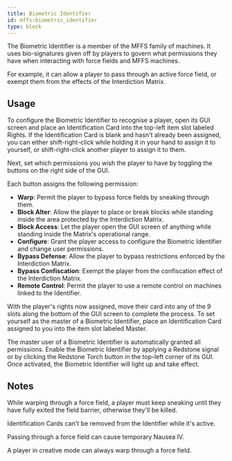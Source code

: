 ```yaml
---
title: Biometric Identifier
id: mffs:biometric_identifier
type: block
---
```


The Biometric Identifier is a member of the MFFS family of machines. It uses bio-signatures given off by players to
govern what permissions they have when interacting with force fields and MFFS machines.

For example, it can allow a player to pass through an active force field, or exempt them from the effects of the
Interdiction Matrix.

## Usage

To configure the Biometric Identifier to recognise a player, open its GUI screen and place an Identification Card into
the top-left item slot labeled Rights. If the Identification Card is blank and hasn't already been assigned, you can
either shift-right-click while holding it in your hand to assign it to yourself, or shift-right-click another player
to assign it to them.

Next, set which permissions you wish the player to have by toggling the buttons on the right side of the GUI.

Each button assigns the following permission:
- **Warp**: Permit the player to bypass force fields by sneaking through them.
- **Block Alter**: Allow the player to place or break blocks while standing inside the area protected by the Interdiction
Matrix.
- **Block Access**: Let the player open the GUI screen of anything while standing inside the Matrix's operational range.
- **Configure**: Grant the player access to configure the Biometric Identifier and change user permissions.
- **Bypass Defense**: Allow the player to bypass restrictions enforced by the Interdiction Matrix.
- **Bypass Confiscation**: Exempt the player from the confiscation effect of the Interdiction Matrix.
- **Remote Control**: Permit the player to use a remote control on machines linked to the Identifier.

With the player's rights now assigned, move their card into any of the 9 slots along the bottom of the GUI screen to
complete the process. To set yourself as the master of a Biometric Identifier, place an Identification Card assigned to
you into the item slot labeled Master.


The master user of a Biometric Identifier is automatically granted all permissions. Enable the Biometric Identifier by
applying a Redstone signal or by clicking the Redstone Torch button in the top-left corner of its GUI. Once activated,
the Biometric Identifier will light up and take effect.

## Notes

While warping through a force field, a player must keep sneaking until they have fully exited the field barrier,
otherwise they'll be killed.

Identification Cards can't be removed from the Identifier while it's active.

Passing through a force field can cause temporary Nausea IV.

A player in creative mode can always warp through a force field.